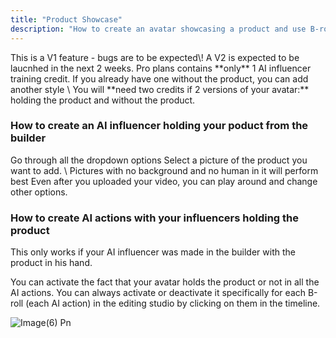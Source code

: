```yaml
---
title: "Product Showcase"
description: "How to create an avatar showcasing a product and use B-rolls of your avatar using that product."
---
```


<Note>
  This is a V1 feature - bugs are to be expected\! A V2 is expected to be laucnhed in the next 2 weeks.
</Note>

<Warning>
  Pro plans contains **only** 1 AI influencer training credit. If you already have one without the product, you can add another style \
  You will **need two credits if 2 versions of your avatar:** holding the product and without the product.
</Warning>

<Card title="Limited influencer credits offer" icon="store" iconType="thin" color="#bf3def" horizontal={false} href="https://app.argil.ai/?workspaceSettingsModalOpen=true">
  
</Card>

### How to create an AI influencer holding your poduct from the builder

<Steps>
  <Step title="Pick how your avatar looks like">
    Go through all the dropdown options
  </Step>
  <Step title="Add your product into the product section">
    Select a picture of the product you want to add. \
    Pictures with no background and no human in it will perform best 
  </Step>
  <Step title="Keep playing around with other looks if needed">
    Even after you uploaded your video, you can play around and change other options.
  </Step>
  <Step title="Validate and wait 24h-48h">
    
  </Step>
</Steps>

### How to create AI actions with your influencers holding the product

<Warning>
  This only works if your AI influencer was made in the builder with the product in his hand. 
</Warning>

You can activate the fact that your avatar holds the product or not in all the AI actions. You can always activate or deactivate it specifically for each B-roll (each AI action) in the editing studio by clicking on them in the timeline.

![Image(6) Pn](/images/image\(6\).png)
